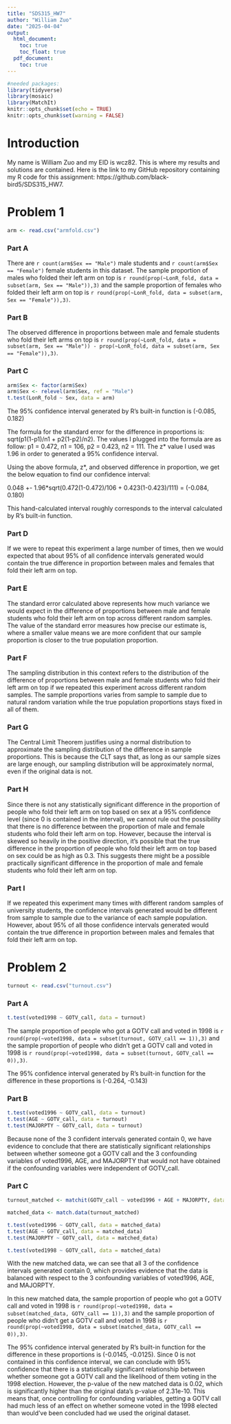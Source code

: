 ---
title: "SDS315_HW7"
author: "William Zuo"
date: "2025-04-04"
output:
  html_document:
    toc: true
    toc_float: true
  pdf_document:
    toc: true
---

```{r global_options, include=FALSE}
#needed packages:
library(tidyverse)
library(mosaic)
library(MatchIt)
knitr::opts_chunk$set(echo = TRUE)
knitr::opts_chunk$set(warning = FALSE)
```

# **Introduction**

My name is William Zuo and my EID is wcz82. This is where my results and solutions are contained. Here is the link to my GitHub repository containing my R code for this assignment: https://github.com/black-bird5/SDS315_HW7. 

# **Problem 1**

```{r, echo=FALSE}
arm <- read.csv("armfold.csv")
```

### **Part A**

There are `r count(arm$Sex == "Male")` male students and `r count(arm$Sex == "Female")` female students in this dataset. The sample proportion of males who folded their left arm on top is `r round(prop(~LonR_fold, data = subset(arm, Sex == "Male")),3)` and the sample proportion of females who folded their left arm on top is `r round(prop(~LonR_fold, data = subset(arm, Sex == "Female")),3)`.

### **Part B**

The observed difference in proportions between male and female students who fold their left arms on top is `r round(prop(~LonR_fold, data = subset(arm, Sex == "Male")) - prop(~LonR_fold, data = subset(arm, Sex == "Female")),3)`.

### **Part C**

```{r, echo=FALSE}
arm$Sex <- factor(arm$Sex)
arm$Sex <- relevel(arm$Sex, ref = "Male")
t.test(LonR_fold ~ Sex, data = arm)
```

The 95% confidence interval generated by R's built-in function is (-0.085, 0.182)

The formula for the standard error for the difference in proportions is: sqrt(p1(1-p1)/n1 + p2(1-p2)/n2). The values I plugged into the formula are as follow: p1 = 0.472, n1 = 106, p2 = 0.423, n2 = 111. The z* value I used was 1.96 in order to generated a 95% confidence interval.

Using the above formula, z*, and observed difference in proportion, we get the below equation to find our confidence interval:

0.048 +- 1.96*sqrt(0.472(1-0.472)/106 + 0.423(1-0.423)/111) = (-0.084, 0.180)

This hand-calculated interval roughly corresponds to the interval calculated by R's built-in function. 

### **Part D**

If we were to repeat this experiment a large number of times, then we would expected that about 95% of all confidence intervals generated would contain the true difference in proportion between males and females that fold their left arm on top. 

### **Part E**

The standard error calculated above represents how much variance we would expect in the difference of proportions between male and female students who fold their left arm on top across different random samples. The value of the standard error measures how precise our estimate is, where a smaller value means we are more confident that our sample proportion is closer to the true population proportion.

### **Part F**

The sampling distribution in this context refers to the distribution of the difference of proportions between male and female students who fold their left arm on top if we repeated this experiment across different random samples. The sample proportions varies from sample to sample due to natural random variation while the true population proportions stays fixed in all of them.

### **Part G**

The Central Limit Theorem justifies using a normal distribution to approximate the sampling distribution of the difference in sample proportions. This is because the CLT says that, as long as our sample sizes are large enough, our sampling distribution will be approximately normal, even if the original data is not.

### **Part H**

Since there is not any statistically significant difference in the proportion of people who fold their left arm on top based on sex at a 95% confidence level (since 0 is contained in the interval), we cannot rule out the possibility that there is no difference between the proportion of male and female students who fold their left arm on top. However, because the interval is skewed so heavily in the positive direction, it's possible that the true difference in the proportion of people who fold their left arm on top based on sex could be as high as 0.3. This suggests there might be a possible practically significant difference in the proportion of male and female students who fold their left arm on top. 

### **Part I**

If we repeated this experiment many times with different random samples of university students, the confidence intervals generated would be different from sample to sample due to the variance of each sample population. However, about 95% of all those confidence intervals generated would contain the true difference in proportion between males and females that fold their left arm on top.

# **Problem 2**

```{r, echo=FALSE}
turnout <- read.csv("turnout.csv")
```

### **Part A**

```{r, echo=FALSE}
t.test(voted1998 ~ GOTV_call, data = turnout)
```

The sample proportion of people who got a GOTV call and voted in 1998 is `r round(prop(~voted1998, data = subset(turnout, GOTV_call == 1)),3)` and the sample proportion of people who didn't get a GOTV call and voted in 1998 is `r round(prop(~voted1998, data = subset(turnout, GOTV_call == 0)),3)`. 

The 95% confidence interval generated by R's built-in function for the difference in these proportions is (-0.264, -0.143)

### **Part B**

```{r, echo=FALSE}
t.test(voted1996 ~ GOTV_call, data = turnout)
t.test(AGE ~ GOTV_call, data = turnout)
t.test(MAJORPTY ~ GOTV_call, data = turnout)
```

Because none of the 3 confident intervals generated contain 0, we have evidence to conclude that there are statistically significant relationships between whether someone got a GOTV call and the 3 confounding variables of voted1996, AGE, and MAJORPTY that would not have obtained if the confounding variables were independent of GOTV_call.

### **Part C**

```{r, echo=FALSE}
turnout_matched <- matchit(GOTV_call ~ voted1996 + AGE + MAJORPTY, data = turnout, method = "nearest", ratio = 5)

matched_data <- match.data(turnout_matched)

t.test(voted1996 ~ GOTV_call, data = matched_data)
t.test(AGE ~ GOTV_call, data = matched_data)
t.test(MAJORPTY ~ GOTV_call, data = matched_data)

t.test(voted1998 ~ GOTV_call, data = matched_data)
```

With the new matched data, we can see that all 3 of the confidence intervals generated contain 0, which provides evidence that the data is balanced with respect to the 3 confounding variables of voted1996, AGE, and MAJORPTY. 

In this new matched data, the sample proportion of people who got a GOTV call and voted in 1998 is `r round(prop(~voted1998, data = subset(matched_data, GOTV_call == 1)),3)` and the sample proportion of people who didn't get a GOTV call and voted in 1998 is `r round(prop(~voted1998, data = subset(matched_data, GOTV_call == 0)),3)`. 

The 95% confidence interval generated by R's built-in function for the difference in these proportions is (-0.0145, -0.0125). Since 0 is not contained in this confidence interval, we can conclude with 95% confidence that there is a statistically significant relationship between whether someone got a GOTV call and the likelihood of them voting in the 1998 election. However, the p-value of the new matched data is 0.02, which is significantly higher than the original data's p-value of 2.31e-10. This means that, once controlling for confounding variables, getting a GOTV call had much less of an effect on whether someone voted in the 1998 elected than would've been concluded had we used the original dataset. 
